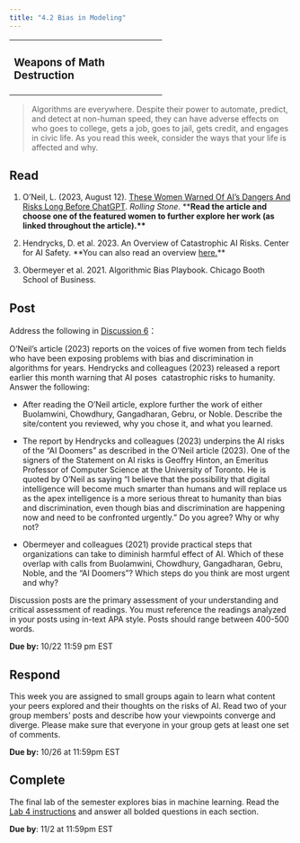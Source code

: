 ```yaml
---
title: "4.2 Bias in Modeling"
---
```


+--------------------------------------+
| ### Weapons of Math Destruction      |
+--------------------------------------+

> Algorithms are everywhere. Despite their power to automate, predict, and detect at non-human speed, they can have adverse effects on who goes to college, gets a job, goes to jail, gets credit, and engages in civic life. As you read this week, consider the ways that your life is affected and why.

## Read

1.  O'Neil, L. (2023, August 12). [These Women Warned Of AI’s Dangers And Risks Long Before ChatGPT](https://www.rollingstone.com/culture/culture-features/women-warnings-ai-danger-risk-before-chatgpt-1234804367/). *Rolling Stone*. \*\***Read the article and choose one of the featured women to further explore her work (as linked throughout the article).\*\***

2.  Hendrycks, D. et al. 2023. An Overview of Catastrophic AI Risks. Center for AI Safety. \*\*You can also read an overview [here.](https://www.safe.ai/ai-risk)\*\*

3.  Obermeyer et al. 2021. Algorithmic Bias Playbook. Chicago Booth School of Business.

## Post

Address the following in [Discussion 6](/discussions/M4-2.qmd)：

O'Neil's article (2023) reports on the voices of five women from tech fields who have been exposing problems with bias and discrimination in algorithms for years. Hendrycks and colleagues (2023) released a report earlier this month warning that AI poses  catastrophic risks to humanity.  Answer the following:

-   After reading the O'Neil article, explore further the work of either Buolamwini, Chowdhury, Gangadharan, Gebru, or Noble. Describe the site/content you reviewed, why you chose it, and what you learned.

-   The report by Hendrycks and colleagues (2023) underpins the AI risks of the "AI Doomers" as described in the O'Neil article (2023). One of the signers of the Statement on AI risks is Geoffry Hinton, an Emeritus Professor of Computer Science at the University of Toronto. He is quoted by O'Neil as saying “I believe that the possibility that digital intelligence will become much smarter than humans and will replace us as the apex intelligence is a more serious threat to humanity than bias and discrimination, even though bias and discrimination are happening now and need to be confronted urgently.” Do you agree? Why or why not?

-   Obermeyer and colleagues (2021) provide practical steps that organizations can take to diminish harmful effect of AI. Which of these overlap with calls from Buolamwini, Chowdhury, Gangadharan, Gebru, Noble, and the "AI Doomers"? Which steps do you think are most urgent and why?

Discussion posts are the primary assessment of your understanding and critical assessment of readings. You must reference the readings analyzed in your posts using in-text APA style. Posts should range between 400-500 words.

**Due by:** 10/22 11:59 pm EST

## Respond

This week you are assigned to small groups again to learn what content your peers explored and their thoughts on the risks of AI. Read two of your group members' posts and describe how your viewpoints converge and diverge. Please make sure that everyone in your group gets at least one set of comments.

**Due by:** 10/26 at 11:59pm EST

## Complete

The final lab of the semester explores bias in machine learning. Read the [Lab 4 instructions](/assignments/lab4.qmd) and answer all bolded questions in each section.

**Due by**: 11/2 at 11:59pm EST
